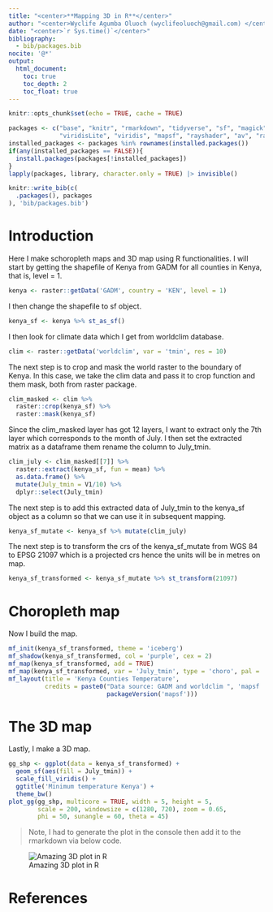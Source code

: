 ```yaml
---
title: "<center>**Mapping 3D in R**</center>"
author: "<center>Wyclife Agumba Oluoch (wyclifeoluoch@gmail.com) </center>"
date: "<center>`r Sys.time()`</center>"
bibliography: 
  - bib/packages.bib
nocite: '@*'
output: 
  html_document:
    toc: true
    toc_depth: 2
    toc_float: true
---
```


```r
knitr::opts_chunk$set(echo = TRUE, cache = TRUE)
```


```r
packages <- c("base", "knitr", "rmarkdown", "tidyverse", "sf", "magick",
              "viridisLite", "viridis", "mapsf", "rayshader", "av", "raster")
installed_packages <- packages %in% rownames(installed.packages())
if(any(installed_packages == FALSE)){
  install.packages(packages[!installed_packages])
}
lapply(packages, library, character.only = TRUE) |> invisible()
```

```r
knitr::write_bib(c(
  .packages(), packages
), 'bib/packages.bib')
```

# Introduction

Here I make schoropleth maps and 3D map using R functionalities.
I will start by getting the shapefile of Kenya from GADM for all counties in Kenya, that is, level = 1.

```r
kenya <- raster::getData('GADM', country = 'KEN', level = 1) 
```

I then change the shapefile to sf object.

```r
kenya_sf <- kenya %>% st_as_sf()
```

I then look for climate data which I get from worldclim database.

```r
clim <- raster::getData('worldclim', var = 'tmin', res = 10)
```

The next step is to crop and mask the world raster to the boundary of Kenya. In this case, we take the clim data and pass it to crop function and them mask, both from raster package.

```r
clim_masked <- clim %>% 
  raster::crop(kenya_sf) %>% 
  raster::mask(kenya_sf)
```

Since the clim_masked layer has got 12 layers, I want to extract only the 7th layer which corresponds to the month of July. I then set the extracted matrix as a dataframe them rename the column to July_tmin.

```r
clim_july <- clim_masked[[7]] %>% 
  raster::extract(kenya_sf, fun = mean) %>% 
  as.data.frame() %>% 
  mutate(July_tmin = V1/10) %>% 
  dplyr::select(July_tmin)
```


The next step is to add this extracted data of July_tmin to the kenya_sf object as a column so that we can use it in subsequent mapping.

```r
kenya_sf_mutate <- kenya_sf %>% mutate(clim_july)
```

The next step is to transform the crs of the kenya_sf_mutate from WGS 84 to EPSG 21097 which is a projected crs hence the units will be in metres on map.

```r
kenya_sf_transformed <- kenya_sf_mutate %>% st_transform(21097)
```

# Choropleth map

Now I build the map.

```r
mf_init(kenya_sf_transformed, theme = 'iceberg')
mf_shadow(kenya_sf_transformed, col = 'purple', cex = 2)
mf_map(kenya_sf_transformed, add = TRUE)
mf_map(kenya_sf_transformed, var = 'July_tmin', type = 'choro', pal = 'Greens', add = TRUE)
mf_layout(title = 'Kenya Counties Temperature',
          credits = paste0("Data source: GADM and worldclim ", 'mapsf ',
                           packageVersion('mapsf')))
```

# The 3D map

Lastly, I make a 3D map.

```r
gg_shp <- ggplot(data = kenya_sf_transformed) +
  geom_sf(aes(fill = July_tmin)) +
  scale_fill_viridis() +
  ggtitle('Minimum temperature Kenya') +
  theme_bw()
plot_gg(gg_shp, multicore = TRUE, width = 5, height = 5, 
        scale = 200, windowsize = c(1280, 720), zoom = 0.65, 
        phi = 50, sunangle = 60, theta = 45)
```


> Note, I had to generate the plot in the console then add it to the rmarkdown via below code.

![Amazing 3D plot in R](D:/R/rsgs/images/plot_3d.png)

# References